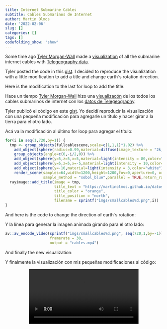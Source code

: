 ```yaml
---
title: Internet Submarine Cables
subtitle: Cables Submarinos de Internet
author: Martin Olmos
date: '2022-02-06'
slug: []
categories: []
tags: []
codefolding_show: "show"
---
```


::: {.content-visible when-profile="english"}

Some time ago [Tyler Morgan-Wall][1] made a [visualization][2] of all the submarine internet cables with [Telegeography data][3].

Tyler posted the code in this [gist][4]. I decided to reproduce the visualization with a little modification to add a title and change earth´s rotation direction.

Here is the modification to the last for loop to add the title:

:::

::: {.content-visible when-profile="spanish"}

Hace un tiempo [Tyler Morgan-Wall][1] hizo una [visualizacón][2] de los todos los cables submarinos de internet con los [datos de Telegeography][3].

Tyler publicó el código en este [gist][4]. Yo decidí reproducir la visualización con una pequeña modificación para agregarle un título y hacer girar a la tierra para el otro lado.

Acá va la modificación al último for loop para agregar el título:

:::

```r
for(i in seq(1,720,by=1)) {
  tmp <- group_objects(fullcablescene,scale=c(1,1,1)*1.02) %>% 
    add_object(sphere(radius=0.99,material=diffuse(image_texture = "2k_earth_daymap.jpg"),angle=c(0,-90,0))) %>% 
    group_objects(angle=c(0,-i/2,0)) %>% 
    add_object(sphere(y=5,z=5,x=5,material=light(intensity = 80,color="lightblue"))) %>% 
    add_object(sphere(y=5,z=5,x=-5,material=light(intensity = 10,color="orange"))) %>% 
    add_object(sphere(y=-10,material=light(intensity = 3,color="white"))) %>%
    render_scene(samples=64,width=1200,height=1200,fov=0,aperture=0, ortho_dimensions = c(2.3,2.3),
                 sample_method = "sobol_blue",parallel = TRUE,return_raw_array = TRUE)
  rayimage::add_title(image = tmp,
                      title_text = "https://martinolmos.github.io/datos_tic/",
                      title_color = "orange",
                      title_position = "north",
                      filename = sprintf("imgs/smallcables%d.png",i))
}

```

::: {.content-visible when-profile="english"}

And here is the code to change the direction of earth´s rotation:

:::

::: {.content-visible when-profile="spanish"}

Y la línea para generar la imagen animada girando para el otro lado:

:::

```r
av::av_encode_video(sprintf("imgs/smallcables%d.png", seq(720,1,by=-1)), 
                    framerate = 30, 
                    output = "cables.mp4")
```

::: {.content-visible when-profile="english"}

And finally the new visualization:

:::

::: {.content-visible when-profile="spanish"}

Y finalmente la visualización con mis pequeñas modificaciones al código:

:::

<center>
![](cables2.mp4){width=70%}
</center>

[1]:https://twitter.com/tylermorganwall?ref_src=twsrc%5Egoogle%7Ctwcamp%5Eserp%7Ctwgr%5Eauthor
[2]:https://twitter.com/tylermorganwall/status/1440669533157556227?s=20&t=05ZXaTcWTILlnCBx4DfJKg
[3]:https://github.com/telegeography/www.submarinecablemap.com
[4]:https://gist.github.com/tylermorganwall/b222fcebcac3de56a6e144d73d166322 

